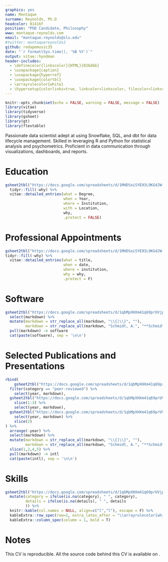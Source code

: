 ---
graphics: yes
name: Montaque
surname: Reynolds, Ph.D
headcolor: 01416f
position: "PhD Candidate, Philosophy"
www: montaque-reynolds.com
email: "montaque.reynolds@slu.edu"
#twitter: montaquereynolds2
github: redapemusic35
date: "`r format(Sys.time(), '%B %Y')`"
output: vitae::hyndman
header-includes:
  - \definecolor{linkscolor}{HTML}{026dbb}
  - \usepackage{caption}
  - \usepackage{hyperref}
  - \usepackage{colortbl}
  - \arrayrulecolor{white}
  - \hypersetup{colorlinks=true, linkcolor=linkscolor, filecolor=linkscolor, urlcolor=linkscolor, urlbordercolor=linkscolor}
---

```{r setup, include=FALSE}
knitr::opts_chunk$set(echo = FALSE, warning = FALSE, message = FALSE)
library(vitae)
library(tidyverse)
library(gsheet)
library(gt)
library(flextable)
```

Passionate data scientist adept at using Snowflake, SQL, and dbt for data lifecycle management. Skilled in leveraging R and Python for statistical analysis and psychometrics. Proficient in data communication through visualizations, dashboards, and reports.

# Education


```{r education}
gsheet2tbl("https://docs.google.com/spreadsheets/d/1MHDSoiSYE93L9KGdJW-PQYIUbeMzwN-REDoSBjQyOfY/edit?gid=1760172285#gid=1760172285") %>%
  tidyr::fill(-why) %>%
  vitae::detailed_entries(what = Degree,
                          when = Year,
                          where = Institution, 
                          with = Location, 
                          why,
                          .protect = FALSE)
```

# Professional Appointments


```{r work}
gsheet2tbl("https://docs.google.com/spreadsheets/d/1MHDSoiSYE93L9KGdJW-PQYIUbeMzwN-REDoSBjQyOfY/edit?gid=161085706#gid=161085706") %>%
tidyr::fill(-why) %>%
  vitae::detailed_entries(what = title,
                          when = date,
                          where = institution,
                          why = why,
                          .protect = F)
```

# Software
\begingroup
\setlength{\parindent}{-0.5in}
\setlength{\leftskip}{0.5in}

```{r software, results='asis'}
gsheet2tbl("https://docs.google.com/spreadsheets/d/1qbMpXHXm41q69prUVjpQFfP_mMXjORNxFP_IbAoCuKo/edit#gid=1692561333") %>%
  select(markdown) %>%
  mutate(markdown = str_replace_all(markdown, "\\{|\\}", ""),
         markdown = str_replace_all(markdown, "Schmidt, A.", "**Schmidt, A.**")) %>%
  pull(markdown) -> software
  cat(paste(software), sep = '\n\n')

```


\endgroup
\leavevmode\newline

# Selected Publications and Presentations

\begingroup
\setlength{\parindent}{-0.5in}
\setlength{\leftskip}{0.5in}


```{r results='asis'}
rbind(
    gsheet2tbl("https://docs.google.com/spreadsheets/d/1qbMpXHXm41q69prUVjpQFfP_mMXjORNxFP_IbAoCuKo/edit#gid=0") %>%
  filter(category == "peer-reviewed") %>%
    select(year, markdown),
  gsheet2tbl("https://docs.google.com/spreadsheets/d/1qbMpXHXm41q69prUVjpQFfP_mMXjORNxFP_IbAoCuKo/edit#gid=1473597883") %>%
    slice(1:3) %>%
    select(year, markdown),
  gsheet2tbl("https://docs.google.com/spreadsheets/d/1qbMpXHXm41q69prUVjpQFfP_mMXjORNxFP_IbAoCuKo/edit#gid=1558956454") %>%
    select(year, markdown) %>%
    slice(2)
) %>%
  arrange(-year) %>%
  select(markdown) %>%
  mutate(markdown = str_replace_all(markdown, "\\{|\\}", ""),
         markdown = str_replace_all(markdown, "Schmidt, A.", "**Schmidt, A.**")) %>%
  slice(1,2,4,5) %>%
  pull(markdown) -> intl
  cat(paste(intl), sep = '\n\n')

```

\endgroup
\leavevmode\newline

# Skills

\begingroup
\setlength{\parindent}{-0.5in}
\setlength{\leftskip}{0.5in}


```{r skills, message=FALSE, warning=FALSE}
gsheet2tbl("https://docs.google.com/spreadsheets/d/1qbMpXHXm41q69prUVjpQFfP_mMXjORNxFP_IbAoCuKo/edit#gid=885656894") %>%
  mutate(category = ifelse(is.na(category), " ", category),
         details = ifelse(is.na(details), " ", details
         )) %>%
  knitr::kable(col.names = NULL, align=c("l","l"), escape = F) %>%
  kableExtra::row_spec(row=2, extra_latex_after = "\\arrayrulecolor{white}") %>%
  kableExtra::column_spec(column = 1, bold = T)
```


\leavevmode\newline


# Notes

This CV is reproducible. All the source code behind this CV is available on \href{https://github.com/acircleda/CV}{my Github repo}.
